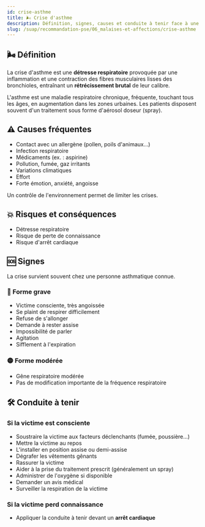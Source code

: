 ---
id: crise-asthme
title: 🌬️ Crise d'asthme
description: Définition, signes, causes et conduite à tenir face à une crise d'asthme
slug: /suap/recommandation-pse/06_malaises-et-affections/crise-asthme
---


## 🌬️ Définition

La crise d'asthme est une **détresse respiratoire** provoquée par une inflammation et une contraction des fibres musculaires lisses des bronchioles, entraînant un **rétrécissement brutal** de leur calibre.

L'asthme est une maladie respiratoire chronique, fréquente, touchant tous les âges, en augmentation dans les zones urbaines. Les patients disposent souvent d'un traitement sous forme d'aérosol doseur (spray).

## ⚠️ Causes fréquentes

- Contact avec un allergène (pollen, poils d'animaux…)
- Infection respiratoire
- Médicaments (ex. : aspirine)
- Pollution, fumée, gaz irritants
- Variations climatiques
- Effort
- Forte émotion, anxiété, angoisse

<Admonition type="tip">
Un contrôle de l'environnement permet de limiter les crises.
</Admonition>

## 💥 Risques et conséquences

- Détresse respiratoire
- Risque de perte de connaissance
- Risque d'arrêt cardiaque

## 🆘 Signes

La crise survient souvent chez une personne asthmatique connue.

### 🔴 Forme grave

- Victime consciente, très angoissée
- Se plaint de respirer difficilement
- Refuse de s'allonger
- Demande à rester assise
- Impossibilité de parler
- Agitation
- Sifflement à l'expiration

### 🟡 Forme modérée

- Gêne respiratoire modérée
- Pas de modification importante de la fréquence respiratoire

## 🛠️ Conduite à tenir

### Si la victime est consciente

- Soustraire la victime aux facteurs déclenchants (fumée, poussière…)
- Mettre la victime au repos
- L'installer en position assise ou demi-assise
- Dégrafer les vêtements gênants
- Rassurer la victime
- Aider à la prise du traitement prescrit (généralement un spray)
- Administrer de l'oxygène si disponible
- Demander un avis médical
- Surveiller la respiration de la victime

### Si la victime perd connaissance

- Appliquer la conduite à tenir devant un **arrêt cardiaque**
